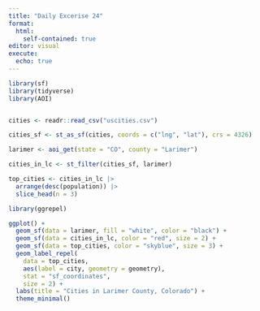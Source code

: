 ```yaml
---
title: "Daily Excerise 24"
format: 
  html:
    self-contained: true
editor: visual
execute:
  echo: true
---
```


```r
library(sf)
library(tidyverse)
library(AOI)


cities <- readr::read_csv("uscities.csv")

cities_sf <- st_as_sf(cities, coords = c("lng", "lat"), crs = 4326)
```

```r
larimer <- aoi_get(state = "CO", county = "Larimer")

cities_in_lc <- st_filter(cities_sf, larimer)

top_cities <- cities_in_lc |>
  arrange(desc(population)) |>
  slice_head(n = 3)

library(ggrepel)

ggplot() +
  geom_sf(data = larimer, fill = "white", color = "black") +
  geom_sf(data = cities_in_lc, color = "red", size = 2) + 
  geom_sf(data = top_cities, color = "skyblue", size = 3) +
  geom_label_repel(
    data = top_cities,
    aes(label = city, geometry = geometry),
    stat = "sf_coordinates",
    size = 2) +
  labs(title = "Cities in Larimer County, Colorado") +
  theme_minimal()

```
